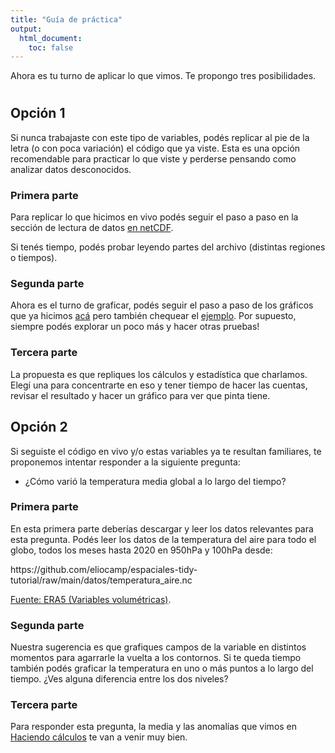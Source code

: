 ```yaml
---
title: "Guía de práctica"
output: 
  html_document:
    toc: false
---
```


Ahora es tu turno de aplicar lo que vimos.
Te propongo tres posibilidades.

# {.tabset}

## Opción 1

Si nunca trabajaste con este tipo de variables, podés replicar al pie de la letra (o con poca variación) el código que ya viste.
Esta es una opción recomendable para practicar lo que viste y perderse pensando como analizar datos desconocidos.

### Primera parte

Para replicar lo que hicimos en vivo podés seguir el paso a paso en la sección de lectura de datos [en netCDF](02_lectura.html#Datos_en_netCDF). 

Si tenés tiempo, podés probar leyendo partes del archivo (distintas regiones o tiempos). 

### Segunda parte

Ahora es el turno de graficar, podés seguir el paso a paso de los gráficos que ya hicimos [acá](03_graficado.html) pero también chequear el [ejemplo](ejemplo.html). Por supuesto, siempre podés explorar un poco más y hacer otras pruebas!

### Tercera parte

La propuesta es que repliques los cálculos y estadística que charlamos. Elegí una para concentrarte en eso y tener tiempo de hacer las cuentas, revisar el resultado y hacer un gráfico para ver que pinta tiene.

## Opción 2

Si seguiste el código en vivo y/o estas variables ya te resultan familiares, te proponemos intentar responder a la siguiente pregunta:

* ¿Cómo varió la temperatura media global a lo largo del tiempo?

### Primera parte

En esta primera parte deberías descargar y leer los datos relevantes para esta pregunta. Podés leer los datos de la temperatura del aire para todo el globo, todos los meses hasta 2020 en 950hPa y 100hPa desde:

https://github.com/eliocamp/espaciales-tidy-tutorial/raw/main/datos/temperatura_aire.nc

[Fuente: ERA5 (Variables volumétricas)](https://cds.climate.copernicus.eu/cdsapp#!/dataset/reanalysis-era5-pressure-levels-monthly-means?tab=form).

### Segunda parte

Nuestra sugerencia es que grafiques campos de la variable en distintos momentos para agarrarle la vuelta a los contornos. Si te queda tiempo también podés graficar la temperatura en uno o más puntos a lo largo del tiempo. ¿Ves alguna diferencia entre los dos niveles?

### Tercera parte


Para responder esta pregunta, la media y las anomalías que vimos en [Haciendo cálculos](04_calculos.html#Haciendo_cálculos) te van a venir muy bien.



